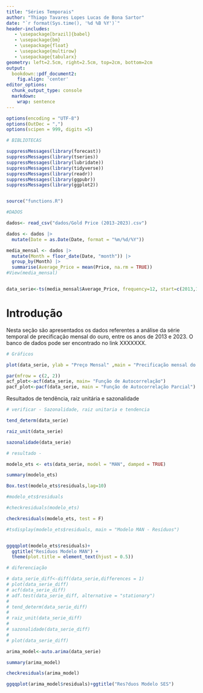 ```yaml
---
title: "Séries Temporais"
author: "Thiago Tavares Lopes Lucas de Bona Sartor"
date: "`r format(Sys.time(), '%d %B %Y')`"
header-includes:
   - \usepackage[brazil]{babel}
   - \usepackage{bm}
   - \usepackage{float}
   - \usepackage{multirow}
   - \usepackage{tabularx}
geometry: left=2.5cm, right=2.5cm, top=2cm, bottom=2cm
output:
  bookdown::pdf_document2:
    fig.align: 'center'
editor_options:
  chunk_output_type: console
  markdown: 
    wrap: sentence
---
```

```r
options(encoding = "UTF-8")
options(OutDec = ",")
options(scipen = 999, digits =5)
``` 

```r
# BIBLIOTECAS

suppressMessages(library(forecast))
suppressMessages(library(tseries))
suppressMessages(library(lubridate))
suppressMessages(library(tidyverse))
suppressMessages(library(readr))
suppressMessages(library(ggpubr))
suppressMessages(library(ggplot2))


source("functions.R")
```



```r

#DADOS

dados<- read_csv("dados/Gold Price (2013-2023).csv")

dados <- dados |> 
  mutate(Date = as.Date(Date, format = "%m/%d/%Y"))

media_mensal <- dados |> 
  mutate(Month = floor_date(Date, "month")) |> 
  group_by(Month) |> 
  summarise(Average_Price = mean(Price, na.rm = TRUE))
#View(media_mensal)


data_serie<-ts(media_mensal$Average_Price, frequency=12, start=c(2013,1))


```




# Introdução 

Nesta seção são apresentados os dados referentes a análise da série temporal de precificação mensal do ouro, entre os anos de 2013 e 2023. O banco de dados pode ser encontrado no link XXXXXXX. 


```r
# Gráficos

plot(data_serie, ylab = "Preço Mensal" ,main = "Precificação mensal do Ouro - 2013 a 2023")

```


```r
par(mfrow = c(2, 2)) 
acf_plot<-acf(data_serie, main= "Função de Autocorrelação")
pacf_plot<-pacf(data_serie, main = "Função de Autocorrelação Parcial")

```

Resultados de tendência, raiz unitária e sazonalidade


```r

# verificar - Sazonalidade, raiz unitaria e tendencia

tend_determ(data_serie)

raiz_unit(data_serie)

sazonalidade(data_serie)

# resultado - 
```




```r

modelo_ets <- ets(data_serie, model = "MAN", damped = TRUE)

summary(modelo_ets)

Box.test(modelo_ets$residuals,lag=10)

#modelo_ets$residuals

#checkresiduals(modelo_ets)
```

```r
checkresiduals(modelo_ets, test = F)
```

```r

#tsdisplay(modelo_ets$residuals, main = "Modelo MAN - Resíduos")



```


```r

ggqqplot(modelo_ets$residuals)+
  ggtitle("Resíduos Modelo MAN") +
  theme(plot.title = element_text(hjust = 0.5)) 

```




```r
# diferenciação

# data_serie_diff<-diff(data_serie,differences = 1)
# plot(data_serie_diff)
# acf(data_serie_diff)
# adf.test(data_serie_diff, alternative = "stationary")
# 
# tend_determ(data_serie_diff)
# 
# raiz_unit(data_serie_diff)
# 
# sazonalidade(data_serie_diff)
# 
# plot(data_serie_diff)

```



```r
arima_model<-auto.arima(data_serie)

summary(arima_model)

checkresiduals(arima_model)

ggqqplot(arima_model$residuals)+ggtitle("Res?duos Modelo SES")


```



